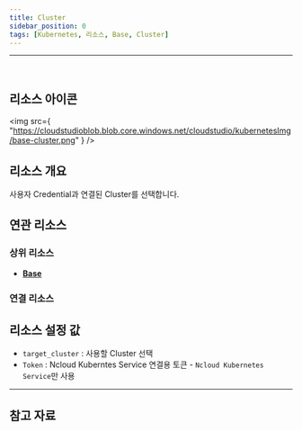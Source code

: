 ```yaml
---
title: Cluster
sidebar_position: 0
tags: [Kubernetes, 리소스, Base, Cluster]
---
```



<hr />
<br />


## 리소스 아이콘

<img
    src={
        "https://cloudstudioblob.blob.core.windows.net/cloudstudio/kubernetesImg/base-cluster.png"
    }
/>

## 리소스 개요

사용자 Credential과 연결된 Cluster를 선택합니다.

## 연관 리소스

### 상위 리소스

-   [**Base**](https://docs.cstudio.app/docs/resource/kubernetes/Base)

### 연결 리소스


## 리소스 설정 값

-   `target_cluster` : 사용할 Cluster 선택
-   `Token` : Ncloud Kuberntes Service 연결용 토큰 - `Ncloud Kubernetes Service`만 사용





---

## 참고 자료


